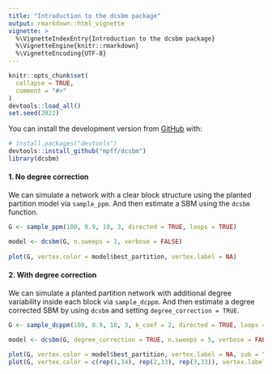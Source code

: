 ```yaml
---
title: "Introduction to the dcsbm package"
output: rmarkdown::html_vignette
vignette: >
  %\VignetteIndexEntry{Introduction to the dcsbm package}
  %\VignetteEngine{knitr::rmarkdown}
  %\VignetteEncoding{UTF-8}
---
```



```r
knitr::opts_chunk$set(
  collapse = TRUE,
  comment = "#>"
)
devtools::load_all()
set.seed(2022)
```


You can install the development version from [GitHub](https://github.com/) with:

```r
# install.packages("devtools")
devtools::install_github("mpff/dcsbm")
library(dcsbm)
```


#### 1. No degree correction

We can simulate a network with a clear block structure using the planted partition model via `sample_ppm`. And then estimate a SBM using the `dcsbm` function.

```r
G <- sample_ppm(100, 0.9, 10, 3, directed = TRUE, loops = TRUE)

model <- dcsbm(G, n.sweeps = 1, verbose = FALSE)
 
plot(G, vertex.color = model$best_partition, vertex.label = NA)
```


#### 2. With degree correction

We can simulate a planted partition network with additional degree variability inside each block via `sample_dcppm`. And then estimate a degree corrected SBM by using `dcsbm` and setting `degree_correction = TRUE`.

```r
G <- sample_dcppm(100, 0.9, 10, 3, k_coef = 2, directed = TRUE, loops = TRUE)

model <- dcsbm(G, degree_correction = TRUE, n.sweeps = 5, verbose = FALSE)
 
plot(G, vertex.color = model$best_partition, vertex.label = NA, sub = "Best partition")
plot(G, vertex.color = c(rep(1,34), rep(2,33), rep(3,33)), vertex.label = NA, sub = "True partition")
```
